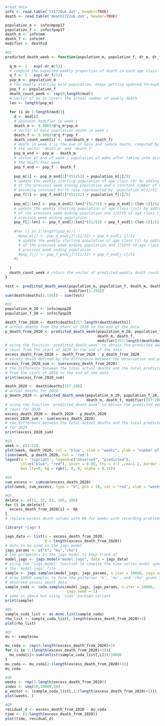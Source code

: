 ```r
#read data
info <- read.table('lt1720uk.dat', header=TRUE)
death <- read.table('death1722uk.dat', header=TRUE)

population_m <- info$mpop17
population_f <- info$fpop17
death_m <- info$mm
death_f <- info$mf
modifier <- death$d
```


```r
#Q1
predicted_death_week <- function(population_m, population_f, dr_m, dr_f, mod){
  
  q_m <- 1 - exp(-dr_m/52)
  # compute the expected weekly proportion of death in each age class
  q_f <- 1 - exp(-dr_f/52)
  pop_m <- population_m
  # the weekly starting male population, keeps getting updated through for-loop
  pop_f <- population_f
  death_count_week <- rep(0,length(mod))
  # vector of 0s to insert the actual number of weekly death
  len <- length(pop_m)
    
  for (i in 1:length(mod)){
    d <- mod[i] 
    # seasonal modifier in week i
    death_m <- 0.9885*d*q_m*pop_m
    # vector of male population death in week i
    death_f <- 0.9885*d*q_f*pop_f
    death_count_week[i] <- sum(death_m + death_f)
    # death in week i is the sum of male and female death, computed by summing
    # the vector 'death_m' and 'death_f'
    pop_m_end <- pop_m - death_m
    # vector of end of week i population of make after taking into account of
    # the death that week
    pop_f_end <- pop_f - death_f
    
    pop_m[1] <- pop_m_end[1]*(51/52) + population_m[1]/52
    # update the weekly starting population of age class (0) by adding 51/52th 
    # of the previous week ending population and a constant number of new birth, 
    # assuming constant birth-rate represented by 'population_m[1]/52'
    pop_f[1] <- pop_f_end[1]*(51/52) + population_f[1]/52
  
    pop_m[2:len] <- pop_m_end[2:len]*(51/52) + pop_m_end[1:(len-1)]/52
    # update the weekly starting population of age class (j>1) by adding 51/52th 
    # of the previous week ending population and 1/52th of age class (j-1)'s 
    # previous week ending population
    pop_f[2:len] <- pop_f_end[2:len]*(51/52) + pop_f_end[1:(len-1)]/52
    
    #for (j in 2:length(pop_m)){
      #pop_m[j] <- pop_m_end[j]*(51/52) + pop_m_end[j-1]/52
      # update the weekly starting population of age class (j) by adding 51/52th 
      # of the previous week ending population and 1/52th of age class (j-1)'s 
      # previous week ending population
      #pop_f[j] <- pop_f_end[j]*(51/52) + pop_f_end[j-1]/52
    #}
    
  }
  death_count_week # return the vector of predicted weekly death count
}

test <- predicted_death_week(population_m, population_f, death_m, death_f, 
                             modifier[1:156])
sum(death$deaths[1:156]) - sum(test)
```


```r
#Q2
population_m_20 <- info$mpop20
population_f_20 <- info$fpop20

death_from_2020 <- death$deaths[157:length(death$deaths)]
# actual deaths from the start of 2020 to the end of the data
p_death_from_2020 <- predicted_death_week(population_m_20, population_f_20, 
                                          death_m, death_f, 
                                          modifier[157:length(death$deaths)])
# using the function 'predicted_death_week' to obtain the predicted weekly death
# count from the start of 2020 to the end of the data
excess_death_from_2020 <- death_from_2020 - p_death_from_2020
# excess death defined by the difference between the observation and prediction
excess_from_2020_sum <- sum(excess_death_from_2020)
# the difference between the total actual deaths and the total predicted deaths 
# from the start of 2020 to the end of the data
print(excess_from_2020_sum)

death_2020 <- death$deaths[157:208]
# actual deaths for 2020
p_death_2020 <- predicted_death_week(population_m_20, population_f_20, 
                                     death_m, death_f, modifier[157:208])
# using the function 'predicted_death_week' to obtain the predicted weekly death
# count for 2020
excess_death_2020 <- death_2020 - p_death_2020
excess_2020_sum <- sum(excess_death_2020)
# the difference between the total actual deaths and the total predicted deaths 
# for 2020
print(excess_2020_sum)
```


```r
#Q3
week <- c(1:52)
plot(week, death_2020, col = 'blue', xlab = "weeks", ylab = "number of death")
lines(week, p_death_2020, col = 'red')
legend(x = 'topright', legend=c("observed", "predicted"),
       col=c("blue", "red"), inset = 0.05, lty = 3:1 ,cex=1.2, border = "black",
       box.lty=0, bg = rgb(1, 0, 0, alpha = 0.15))
```


```r
#Q4
cum_excess <- cumsum(excess_death_2020)
plot(week, cum_excess, type = "b", pch = 18, col = "red", xlab = "weeks", ylab = "excess death")
```


```r
#Q5
delete <- c(51, 52, 53, 105, 106)
for (i in delete){
  excess_death_from_2020[i] <- NA
}
# replace excess death values with NA for weeks with recording problems

library('rjags')

jags_data <- list(x = excess_death_from_2020, 
                  N = length(excess_death_from_2020))
# data to be used in the jags model
jags_params <- c("k", "mu","rho")
# the parameters in the jags model to keep track of
model_jags <- jags.model("model.jags", data = jags_data)
# using the 'jags.model' function to compile the time-series model specified in
# the 'model.jags' file
sample <- jags.samples(model_jags, jags_params, n.iter = 10000, jags.seed = 1)
# draw 10000 samples to form the posterior 'k', 'mu', and 'rho' given the
# observed excess death data
sample_coda <- coda.samples(model_jags, jags_params, n.iter = 10000, 
                            jags.seed = 1)
# same as above but using 'coda' package variant
print(sample)
```


```r
#Q6
sample_coda_list <- as.mcmc.list(sample_coda)
rho_list <- sample_coda_list[, length(excess_death_from_2020)+2]
plot(rho_list)
```


```r
#Q7
mu <- sample$mu

mu_coda <- rep(0,length(excess_death_from_2020)+2)
for (i in 1:(length(excess_death_from_2020)+2)){
  mu_coda[i]<-sum(unlist(sample_coda_list[,i]))/10000
}
mu_coda <- mu_coda[2:(length(excess_death_from_2020)+1)]
mu_coda
```


```r
#Q8
weeks <- rep(1:length(excess_death_from_2020))
index <- seq(50,10000,50)
p_vector <- (sample_coda_list[,2:(length(excess_death_from_2020)+1)])
plot(weeks, )

```


```r
#Q9
residual_d <- excess_death_from_2020 - mu_coda
time <- (1:length(excess_death_from_2020))
plot(time, residual_d)
```

